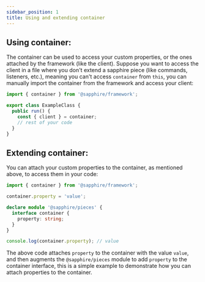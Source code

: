 ```yaml
---
sidebar_position: 1
title: Using and extending container
---
```


## Using container:

The container can be used to access your custom properties, or the ones attached by the framework (like the client).
Suppose you want to access the client in a file where you don't extend a sapphire piece (like commands, listeners,
etc.), meaning you can't access `container` from `this`, you can manually import the container from the framework and
access your client:

```typescript ts2esm2cjs
import { container } from '@sapphire/framework';

export class ExampleClass {
  public run() {
    const { client } = container;
    // rest of your code
  }
}
```

## Extending container:

You can attach your custom properties to the container, as mentioned above, to access them in your code:

```typescript ts2esm2cjs
import { container } from '@sapphire/framework';

container.property = 'value';

declare module '@sapphire/pieces' {
  interface container {
    property: string;
  }
}

console.log(container.property); // value
```

The above code attaches `property` to the container with the value `value`, and then augments the `@sapphire/pieces`
module to add `property` to the container interface, this is a simple example to demonstrate how you can attach
properties to the container.
